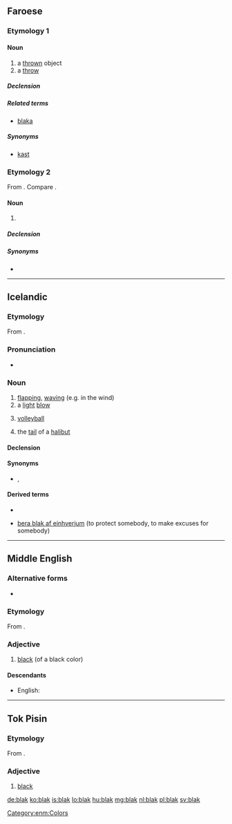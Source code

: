 ==Faroese==

===Etymology 1===
{{verbal noun of|blaka|lang=fo}}

====Noun====
{{fo-noun|n|blaks|bløk}}

# a [[thrown]] object
# a [[throw]]

=====Declension=====
{{fo-decl-noun-n5|bl|a|k|ø}}

=====Related terms=====
* [[blaka]]

=====Synonyms=====
* [[kast]]

===Etymology 2===
From {{etyl|sga|fo}} {{m|sga|bláthach}}. Compare {{etyl|gd|-}} {{m|gd|blàthach}}.

====Noun====
{{fo-noun|n|blaks|-}}

# {{l/en|buttermilk}}

=====Declension=====
{{fo-decl-noun-n5-s|blak}}

=====Synonyms=====
* {{l|fo|blaðak}}

----

==Icelandic==
{{wikipedia|lang=is}}
===Etymology===
From {{etyl|non|is}} {{term|blak|lang=non}}.

===Pronunciation===
* {{IPA|/plaːk/|lang=is}}
*: {{rhymes|aːk|lang=is}}

===Noun===
{{is-noun|n|blaks|blök}}

# [[flapping]], [[waving]] (e.g. in the wind)
# a [[light]] [[blow]]
# {{context|sports|lang=is}} [[volleyball]]
# the [[tail]] of a [[halibut]]

====Declension====
{{is-decl-noun-n-s|bl|a|k}}

====Synonyms====
* {{sense|light blow}} {{l|is|skellur}}, {{l|is|högg}}

====Derived terms====
{{rel-top|{{jump|d|is|volleyball}} derived terms}}
* {{l|is|strandblak}}
{{rel-mid}}
{{rel-bottom}}

{{rel-top|{{jump|d|is|light blow|s}} derived terms}}
* [[bera blak af|bera blak af einhverjum]] (to protect somebody, to make excuses for somebody)
{{rel-mid}}
{{rel-bottom}}

----

==Middle English==

===Alternative forms===
* {{l|enm|blake}}

===Etymology===
From {{etyl|ang|enm}} {{term|blæc|lang=ang}}.

===Adjective===
{{enm-adj}}

# [[black]] (of a black color)

====Descendants====
* English: {{l|en|black}}

[[Category:enm:Colors]]

----

==Tok Pisin==
===Etymology===
From {{etyl|en|tpi}} {{term|black|lang=en}}.

===Adjective===
{{head|tpi|adjective}}

# [[black]]

[[de:blak]]
[[ko:blak]]
[[is:blak]]
[[lo:blak]]
[[hu:blak]]
[[mg:blak]]
[[nl:blak]]
[[pl:blak]]
[[sv:blak]]